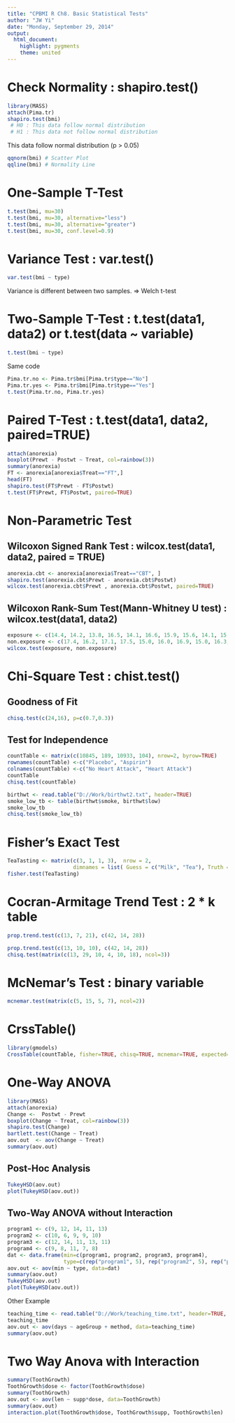 ```yaml
---
title: "CPBMI R Ch8. Basic Statistical Tests"
author: "JW Yi"
date: "Monday, September 29, 2014"
output:
  html_document:
    highlight: pygments
    theme: united
---
```


# Check Normality : shapiro.test()
```r
library(MASS)
attach(Pima.tr)
shapiro.test(bmi) 
 # H0 : This data follow normal distribution
 # H1 : This data not follow normal distribution
```
This data follow normal distribution (p > 0.05)
```r
qqnorm(bmi) # Scatter Plot
qqline(bmi) # Normality Line
```

# One-Sample T-Test
```r
t.test(bmi, mu=30)
t.test(bmi, mu=30, alternative="less")
t.test(bmi, mu=30, alternative="greater")
t.test(bmi, mu=30, conf.level=0.9)
```

# Variance Test : var.test()
```r
var.test(bmi ~ type)
```
Variance is different between two samples. => Welch t-test

# Two-Sample T-Test : t.test(data1, data2) or t.test(data ~ variable)
```r
t.test(bmi ~ type)
```
Same code
```r
Pima.tr.no <- Pima.tr$bmi[Pima.tr$type=="No"]
Pima.tr.yes <- Pima.tr$bmi[Pima.tr$type=="Yes"]
t.test(Pima.tr.no, Pima.tr.yes)
```

# Paired T-Test : t.test(data1, data2, paired=TRUE)
```r
attach(anorexia)
boxplot(Prewt - Postwt ~ Treat, col=rainbow(3))
summary(anorexia)
FT <- anorexia[anorexia$Treat=="FT",]
head(FT)
shapiro.test(FT$Prewt - FT$Postwt)
t.test(FT$Prewt, FT$Postwt, paired=TRUE)
```

# Non-Parametric Test 
## Wilcoxon Signed Rank Test : wilcox.test(data1, data2, paired = TRUE)
```r
anorexia.cbt <- anorexia[anorexia$Treat=="CBT", ]
shapiro.test(anorexia.cbt$Prewt - anorexia.cbt$Postwt)
wilcox.test(anorexia.cbt$Prewt , anorexia.cbt$Postwt, paired=TRUE)
```
## Wilcoxon Rank-Sum Test(Mann-Whitney U test) : wilcox.test(data1, data2)
```r
exposure <- c(14.4, 14.2, 13.8, 16.5, 14.1, 16.6, 15.9, 15.6, 14.1, 15.3, 15.7, 16.7, 13.7, 15.3, 14.0)
non.exposure <- c(17.4, 16.2, 17.1, 17.5, 15.0, 16.0, 16.9, 15.0, 16.3, 16.8)
wilcox.test(exposure, non.exposure)
```

# Chi-Square Test : chist.test()
## Goodness of Fit
```r
chisq.test(c(24,16), p=c(0.7,0.3))
```
## Test for Independence
```r
countTable <- matrix(c(10845, 189, 10933, 104), nrow=2, byrow=TRUE)
rownames(countTable) <-c("Placebo", "Aspirin")
colnames(countTable) <-c("No Heart Attack", "Heart Attack")
countTable
chisq.test(countTable)

birthwt <- read.table("D://Work/birthwt2.txt", header=TRUE) 
smoke_low_tb <- table(birthwt$smoke, birthwt$low)
smoke_low_tb
chisq.test(smoke_low_tb)
```

# Fisher's Exact Test
```r
TeaTasting <- matrix(c(3, 1, 1, 3),  nrow = 2, 
                     dimnames = list( Guess = c("Milk", "Tea"), Truth = c("Milk", "Tea")))
fisher.test(TeaTasting)
```

# Cocran-Armitage Trend Test : 2 * k table
```r
prop.trend.test(c(13, 7, 21), c(42, 14, 28))

prop.trend.test(c(13, 10, 10), c(42, 14, 28))
chisq.test(matrix(c(13, 29, 10, 4, 10, 18), ncol=3))
```

# McNemar's Test : binary variable
```r
mcnemar.test(matrix(c(5, 15, 5, 7), ncol=2))
```

# CrssTable()
```r
library(gmodels) 
CrossTable(countTable, fisher=TRUE, chisq=TRUE, mcnemar=TRUE, expected=TRUE, sresid=TRUE, format="SPSS")
```

# One-Way ANOVA
```r
library(MASS)
attach(anorexia)
Change <-  Postwt - Prewt
boxplot(Change ~ Treat, col=rainbow(3))
shapiro.test(Change)
bartlett.test(Change ~ Treat)
aov.out  <- aov(Change ~ Treat)
summary(aov.out)
```

## Post-Hoc Analysis
```r
TukeyHSD(aov.out)
plot(TukeyHSD(aov.out))
```

## Two-Way ANOVA without Interaction
```r
program1 <- c(9, 12, 14, 11, 13)
program2 <- c(10, 6, 9, 9, 10)
program3 <- c(12, 14, 11, 13, 11)
program4 <- c(9, 8, 11, 7, 8)
dat <- data.frame(min=c(program1, program2, program3, program4),
                  type=c(rep("program1", 5), rep("program2", 5), rep("program3", 5), rep("program4", 5)))
aov.out <- aov(min ~ type, data=dat)
summary(aov.out)
TukeyHSD(aov.out)
plot(TukeyHSD(aov.out))
```
Other Example
```r
teaching_time <- read.table("D://Work/teaching_time.txt", header=TRUE, sep=" ")
teaching_time
aov.out <- aov(days ~ ageGroup + method, data=teaching_time)
summary(aov.out)
```

# Two Way Anova with Interaction
```r
summary(ToothGrowth)
ToothGrowth$dose <- factor(ToothGrowth$dose)
summary(ToothGrowth)
aov.out <- aov(len ~ supp*dose, data=ToothGrowth)
summary(aov.out)
interaction.plot(ToothGrowth$dose, ToothGrowth$supp, ToothGrowth$len)
```
